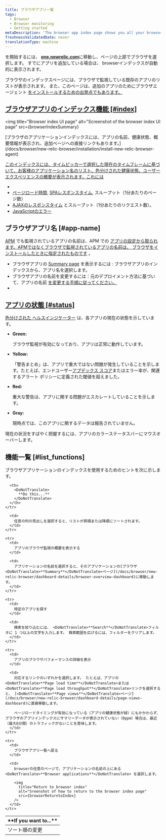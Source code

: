 ```yaml
---
title: ブラウザアプリ一覧
tags:
  - Browser
  - Browser monitoring
  - Getting started
metaDescription: 'The browser app index page shows you all your browser-monitored apps, along with their health status'
freshnessValidatedDate: never
translationType: machine
---
```




[<InlinePopover type="browser"/>](/docs/browser/new-relic-browser/getting-started/introduction-new-relic-browser)を開始するには、 <DoNotTranslate>**[one.newrelic.com](https://one.newrelic.com/all-capabilities)**</DoNotTranslate>に移動し、ページの上部でブラウザを選択します。 すでにアプリを追加している場合は、 browserインデックスが自動的に表示されます。

ブラウザのインデックスページには、ブラウザで監視している既存のアプリのリストが表示されます。 また、このページは、追加のアプリのためにブラウザエージェント [をインストールするための出発点でもあります。](/docs/browser/new-relic-browser/installation/install-new-relic-browser-agent)

## [ブラウザアプリのインデックス機能 [#index]](/docs/browser/new-relic-browser/installation/install-new-relic-browser-agent)

<img
  title="Browser index UI page"
  alt="Screenshot of the browser index UI page"
  src={browserIndexSummary}
>
  [](/docs/browser/new-relic-browser/installation/install-new-relic-browser-agent)
</img>

<figcaption>
  [ブラウザのアプリケーションインデックスには、アプリの名前、健康状態、概要情報が表示され、追加ページへの直接リンクもあります。](/docs/browser/new-relic-browser/installation/install-new-relic-browser-agent)
</figcaption>

[このインデックスには、タイムピッカーで選択した現在のタイムフレームに基づいて、お客様のアプリケーション名のリスト、色分けされた健康状態、ユーザーエクスペリエンスの概要が表示されます。これには](/docs/browser/new-relic-browser/installation/install-new-relic-browser-agent)

* [](/docs/browser/new-relic-browser/installation/install-new-relic-browser-agent)
* [](/docs/browser/new-relic-browser/installation/install-new-relic-browser-agent)[ページロード時間](/docs/browser/new-relic-browser/dashboard-details/page-views-dashboard), [SPAレスポンスタイム](/docs/browser/single-page-app-monitoring/use-spa-data/view-spa-data-new-relic-browser), スループット（1分あたりのページ数）
* [AJAXのレスポンスタイム](/docs/browser/new-relic-browser/dashboard-details/ajax-dashboard) とスループット（1分あたりのリクエスト数）。
* [JavaScriptのエラー](/docs/errors-inbox/browser-tab)

## ブラウザアプリ名 [#app-name]

[APM](/docs/apm/new-relic-apm/getting-started/welcome-new-relic-apm) でも監視されているアプリの名前は、APM での [アプリの設定から取られます。APMではなくブラウザで監視されているアプリの名前は、 ](/docs/apm/new-relic-apm/installation-configuration/naming-your-application)[ブラウザをインストールしたときに指定されたものです](/docs/browser/new-relic-browser/installation/install-new-relic-browser-agent) 。

* ブラウザアプリの [Summary page](/docs/browser/new-relic-browser/dashboard-details/browser-overview-dashboard) を表示するには : ブラウザアプリのインデックスから、アプリ名を選択します。
* ブラウザアプリの名前を変更するには：元のデプロイメント方法に基づいて、アプリの名前 [を変更する手順に従ってください。](/docs/browser/new-relic-browser/installation-configuration/rename-browser-apps)
* [](/docs/browser/new-relic-browser/installation-configuration/rename-browser-apps)

## [アプリの状態 [#status]](/docs/browser/new-relic-browser/installation-configuration/rename-browser-apps)

[色分けされた ](/docs/browser/new-relic-browser/installation-configuration/rename-browser-apps)[ヘルスインジケーター](/docs/accounts-partnerships/education/getting-started-new-relic/glossary#health-status) は、各アプリの現在の状態を示しています。

* <DoNotTranslate>**Green:**</DoNotTranslate>

  ブラウザ監視が有効になっており、アプリは正常に動作しています。

* <DoNotTranslate>**Yellow:**</DoNotTranslate>

  「警告まとめ」は、アプリで重大ではない問題が発生していることを示します。たとえば、エンドユーザー[アプデックス スコア](/docs/apm/new-relic-apm/apdex/apdex-measuring-user-satisfaction)またはエラー率が、関連するアラート ポリシーに定義された閾値を超えました。

* <DoNotTranslate>**Red:**</DoNotTranslate>

  重大な警告は、アプリに関する問題がエスカレートしていることを示します。

* <DoNotTranslate>**Gray:**</DoNotTranslate>

  現時点では、このアプリに関するデータは報告されていません。

現在の状況をすばやく把握するには、アプリのカラーステータスバーにマウスオーバーします。

## 機能一覧 [#list_functions]

ブラウザアプリケーションのインデックスを使用するためのヒントを次に示します。

<table>
  <thead>
    <tr>
      <th width={200}>
        <DoNotTranslate>
          **If you want to...**
        </DoNotTranslate>
      </th>

      <th>
        <DoNotTranslate>
          **Do this...**
        </DoNotTranslate>
      </th>
    </tr>
  </thead>

  <tbody>
    <tr>
      <td>
        ソート順の変更
      </td>

      <td>
        任意の列の見出しを選択すると、リストが昇順または降順にソートされます。
      </td>
    </tr>

    <tr>
      <td>
        アプリのブラウザ監視の概要を表示する
      </td>

      <td>
        アプリケーションの名前を選択すると、そのアプリケーションの[ブラウザ<DoNotTranslate>**Summary**</DoNotTranslate>ページ](/docs/browser/new-relic-browser/dashboard-details/browser-overview-dashboard)に移動します。
      </td>
    </tr>

    <tr>
      <td>
        特定のアプリを探す
      </td>

      <td>
        検索を絞り込むには、 <DoNotTranslate>**Search**</DoNotTranslate>フィルタに 1 つ以上の文字を入力します。 検索範囲を広げるには、フィルターをクリアします。
      </td>
    </tr>

    <tr>
      <td>
        アプリのブラウザパフォーマンスの詳細を表示
      </td>

      <td>
        対応するリンクのいずれかを選択します。 たとえば、アプリの<DoNotTranslate>**Page load time**</DoNotTranslate>または<DoNotTranslate>**Page load throughput**</DoNotTranslate>リンクを選択すると、 [<DoNotTranslate>**Page views**</DoNotTranslate>ページ](/docs/browser/new-relic-browser/dashboard-details/page-views-dashboard)に直接移動します。

        ページロードタイミングが有効になっている（アプリの健康状態が緑）にもかかわらず、ブラウザのアプリインデックスにサマリーデータが表示されていない（0ppm）場合は、最近（最大6分間）のトラフィックがないことを意味します。
      </td>
    </tr>

    <tr>
      <td>
        ブラウザアプリ一覧へ戻る
      </td>

      <td>
        browserの任意のページで、アプリケーションの名前の上にある <DoNotTranslate>**Browser applications**</DoNotTranslate> を選択します。

        <img
          title="Return to browser index"
          alt="Sreenshot of how to return to the browser index page"
          src={browserReturntoIndex}
        />
      </td>
    </tr>
  </tbody>
</table>